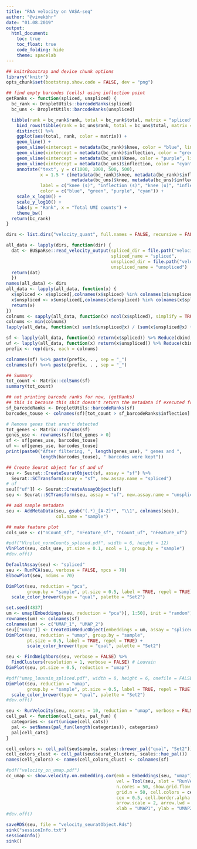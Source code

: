 ```yaml
---
title: "RNA velocity on VASA-seq"
author: "@vivekbhr"
date: "01.08.2019"
output:
  html_document:
    toc: true
    toc_float: true
    code_folding: hide
    theme: spacelab
---
```


```r
## knitrBoostrap and device chunk options
library('knitr')
opts_chunk$set(bootstrap.show.code = FALSE, dev = "png")
```

```r
## find empty barcodes (cells) using inflection point
getRanks <- function(spliced, unspliced) {
  bc_rank <- DropletUtils::barcodeRanks(spliced)
  bc_uns <- DropletUtils::barcodeRanks(unspliced)

  tibble(rank = bc_rank$rank, total = bc_rank$total, matrix = "spliced") %>%
    bind_rows(tibble(rank = bc_uns$rank, total = bc_uns$total, matrix = "unspliced")) %>%
    distinct() %>%
    ggplot(aes(total, rank, color = matrix)) +
    geom_line() +
    geom_vline(xintercept = metadata(bc_rank)$knee, color = "blue", linetype = 2) +
    geom_vline(xintercept = metadata(bc_rank)$inflection, color = "green", linetype = 2) +
    geom_vline(xintercept = metadata(bc_uns)$knee, color = "purple", linetype = 3) +
    geom_vline(xintercept = metadata(bc_uns)$inflection, color = "cyan", linetype = 3) +
    annotate("text", y = c(1000, 1000, 500, 500),
             x = 1.5 * c(metadata(bc_rank)$knee, metadata(bc_rank)$inflection,
                         metadata(bc_uns)$knee, metadata(bc_uns)$inflectio),
             label = c("knee (s)", "inflection (s)", "knee (u)", "inflection (u)"),
             color = c("blue", "green", "purple", "cyan")) +
    scale_x_log10() +
    scale_y_log10() +
    labs(y = "Rank", x = "Total UMI counts") +
    theme_bw()
  return(bc_rank)
}
```

```r
dirs <- list.dirs("velocity_quant", full.names = FALSE, recursive = FALSE)

all_data <- lapply(dirs, function(dir) {
  dat <- BUSpaRse::read_velocity_output(spliced_dir = file.path("velocity_quant", dir, "spliced_counts"),
                                        spliced_name = "spliced",
                                        unspliced_dir = file.path("velocity_quant", dir, "unspliced_counts"),
                                        unspliced_name = "unspliced")
  return(dat)
  })
names(all_data) <- dirs
all_data <- lapply(all_data, function(x) {
  x$spliced <- x$spliced[,colnames(x$spliced) %in% colnames(x$unspliced)]
  x$unspliced <- x$unspliced[,colnames(x$unspliced) %in% colnames(x$spliced)]
  return(x)
})
colnums <- sapply(all_data, function(x) ncol(x$spliced), simplify = TRUE)
colnums <- min(colnums)
lapply(all_data, function(x) sum(x$unspliced@x) / (sum(x$unspliced@x) + sum(x$spliced@x)))
```


```r
sf <- lapply(all_data, function(x) return(x$spliced)) %>% Reduce(cbind, .)
uf <- lapply(all_data, function(x) return(x$unspliced)) %>% Reduce(cbind, .)
prefix <- rep(dirs, each = colnums)

colnames(sf) %<>% paste(prefix, . , sep = "_")
colnames(uf) %<>% paste(prefix, . , sep = "_")

## Summary
tot_count <- Matrix::colSums(sf)
summary(tot_count)
```

```r
## not printing barcode ranks for now, (getRanks)
## this is because this shit doesn't return the metadata if executed from Rmd
sf_barcodeRanks <- DropletUtils::barcodeRanks(sf)
barcodes_touse <- colnames(sf)[tot_count > sf_barcodeRanks$inflection]

# Remove genes that aren't detected
tot_genes <- Matrix::rowSums(sf)
genes_use <- rownames(sf)[tot_genes > 0]
sf <- sf[genes_use, barcodes_touse]
uf <- uf[genes_use, barcodes_touse]
print(paste0("After filtering, ", length(genes_use), " genes and ",
             length(barcodes_touse), " barcodes were kept"))
```

```r
## Create Seurat object for sf and uf
seu <- Seurat::CreateSeuratObject(sf, assay = "sf") %>%
  Seurat::SCTransform(assay = "sf", new.assay.name = "spliced")
# uf
seu[["uf"]] <- Seurat::CreateAssayObject(uf)
seu <- Seurat::SCTransform(seu, assay = "uf", new.assay.name = "unspliced")

## add sample metadata
seu <- AddMetaData(seu, gsub("(.*)_[A-Z]*", "\\1", colnames(seu)),
                   col.name = "sample")

## make feature plot
cols_use <- c("nCount_sf", "nFeature_sf", "nCount_uf", "nFeature_uf")

#pdf("Vlnplot_normCounts_spliced.pdf", width = 6, height = 12)
VlnPlot(seu, cols_use, pt.size = 0.1, ncol = 1, group.by = "sample")
#dev.off()
```


```r
DefaultAssay(seu) <- "spliced"
seu <- RunPCA(seu, verbose = FALSE, npcs = 70)
ElbowPlot(seu, ndims = 70)
```


```r
DimPlot(seu, reduction = "pca",
        group.by = "sample", pt.size = 0.5, label = TRUE, repel = TRUE) +
  scale_color_brewer(type = "qual", palette = "Set2")
```


```r
set.seed(4837)
um <- umap(Embeddings(seu, reduction = "pca")[, 1:50], init = "random")
rownames(um) <- colnames(sf)
colnames(um) <- c("UMAP_1", "UMAP_2")
seu[["umap"]] <- CreateDimReducObject(embeddings = um, assay = "spliced", key = "umap_")
DimPlot(seu, reduction = "umap", group.by = "sample",
        pt.size = 0.5, label = TRUE, repel = TRUE) +
        scale_color_brewer(type = "qual", palette = "Set2")
```


```r
seu <- FindNeighbors(seu, verbose = FALSE) %>%
  FindClusters(resolution = 1, verbose = FALSE) # Louvain
DimPlot(seu, pt.size = 0.5, reduction = "umap")
```



```r
#pdf("umap_louvain_spliced.pdf", width = 8, height = 6, onefile = FALSE)
DimPlot(seu, reduction = "umap",
        group.by = "sample", pt.size = 0.5, label = TRUE, repel = TRUE) +
  scale_color_brewer(type = "qual", palette = "Set2")
#dev.off()
```


```r
seu <- RunVelocity(seu, ncores = 10, reduction = "umap", verbose = FALSE)
cell_pal <- function(cell_cats, pal_fun) {
  categories <- sort(unique(cell_cats))
  pal <- setNames(pal_fun(length(categories)), categories)
  pal[cell_cats]
}

cell_colors <- cell_pal(seu$sample, scales::brewer_pal("qual", "Set2"))
cell_colors_clust <- cell_pal(seu$seurat_clusters, scales::hue_pal())
names(cell_colors) <- names(cell_colors_clust) <- colnames(sf)

#pdf("velocity_on_umap.pdf")
cc_umap <- show.velocity.on.embedding.cor(emb = Embeddings(seu, "umap"),
                                          vel = Tool(seu, slot = "RunVelocity"),
                                          n.cores = 50, show.grid.flow = TRUE,
                                          grid.n = 50, cell.colors = cell_colors,
                                          cex = 0.5, cell.border.alpha = 0,
                                          arrow.scale = 2, arrow.lwd = 0.75,
                                          xlab = "UMAP1", ylab = "UMAP2")
#dev.off()
```


```r
saveRDS(seu, file = "velocity_seuratObject.Rds")
sink("sessionInfo.txt")
sessionInfo()
sink()
```
